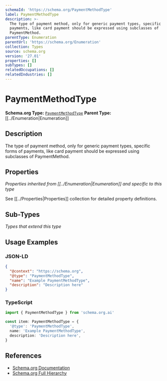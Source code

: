 ```yaml
---
schemaId: 'https://schema.org/PaymentMethodType'
label: PaymentMethodType
description: >-
  The type of payment method, only for generic payment types, specific forms of
  payments, like card payment should be expressed using subclasses of
  PaymentMethod.
parentType: Enumeration
parentUrl: 'https://schema.org/Enumeration'
collection: Types
source: schema.org
version: '27.01'
properties: []
subTypes: []
relatedOccupations: []
relatedIndustries: []
---
```

# PaymentMethodType

**Schema.org Type:** [`PaymentMethodType`](https://schema.org/PaymentMethodType)
**Parent Type:** [[../Enumeration|Enumeration]]

## Description

The type of payment method, only for generic payment types, specific forms of payments, like card payment should be expressed using subclasses of PaymentMethod.

## Properties

*Properties inherited from [[../Enumeration|Enumeration]] and specific to this type*

See [[../Properties|Properties]] collection for detailed property definitions.

## Sub-Types

*Types that extend this type*

## Usage Examples

### JSON-LD

```json
{
  "@context": "https://schema.org",
  "@type": "PaymentMethodType",
  "name": "Example PaymentMethodType",
  "description": "Description here"
}
```

### TypeScript

```typescript
import { PaymentMethodType } from 'schema.org.ai'

const item: PaymentMethodType = {
  '@type': 'PaymentMethodType',
  name: 'Example PaymentMethodType',
  description: 'Description here',
}
```

## References

- [Schema.org Documentation](https://schema.org/PaymentMethodType)
- [Schema.org Full Hierarchy](https://schema.org/docs/full.html)
